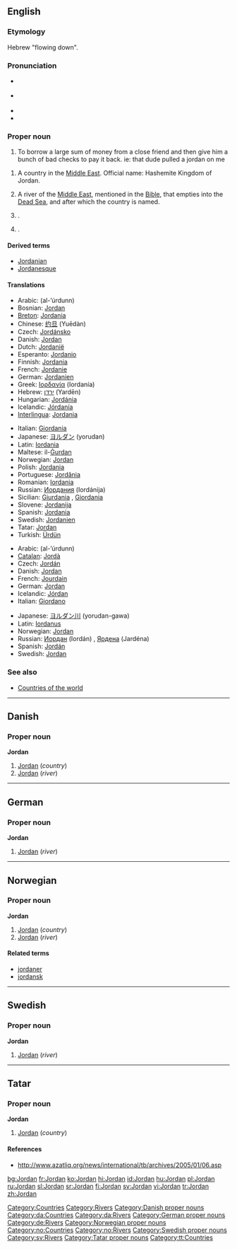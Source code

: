 ==English==
{{wikipedia}}

===Etymology===
Hebrew "flowing down".

===Pronunciation===
*{{italbrac|[[RP]]}} {{IPA|/ˈdʒɔːdən/}}
*{{italbrac|US}} {{IPA|/ˈdʒɔːrdən/}}
*{{audio|en-us-Jordan.ogg|Audio (US)}}
*{{rhymes|ɔː(r)dən}}

===Proper noun===
{{en-proper noun}}
# To borrow a large sum of money from a close friend and then give him a bunch of bad checks to pay it back.  ie: that dude pulled a jordan on me

# A country in the [[Middle East]]. Official name: Hashemite Kingdom of Jordan.
# {{rivers}} A river of the [[Middle East]], mentioned in the [[Bible]], that empties into the [[Dead Sea]], and after which the country is named.
# {{given name|male}}.
# {{given name|female}}.

====Derived terms====
* [[Jordanian]]
* [[Jordanesque]]

====Translations====
{{trans-top|country}}
*Arabic: {{ARchar|[[الأردن|الأُرْدُنّ]]}} (al-’úrdunn) {{m}}
*Bosnian: [[#Bosnian|Jordan]] {{m}}
*[[Breton]]: [[Jordania]]
*Chinese: [[约旦]] (Yuēdàn)
*Czech: [[Jordánsko]] {{n}}
*Danish: [[#Danish|Jordan]]
*Dutch: [[Jordanië]]
*Esperanto: [[Jordanio]]
*Finnish: [[Jordania]]
*French: [[Jordanie]] {{f}}
*German: [[Jordanien]] {{n}}
*Greek: [[Ιορδανία]] (Iordanía) {{f}}
*Hebrew: [[ירדן]] (Yardēn)
*Hungarian: [[Jordánia]]
*Icelandic: [[Jórdanía]] {{f}}
*[[Interlingua]]: [[Jordania]]
{{trans-mid}}
*Italian: [[Giordania]] {{f}}
*Japanese: [[ヨルダン]] (yorudan)
*Latin: [[Iordania]] {{f}}
*Maltese: il-[[Ġurdan]]
*Norwegian: [[#Norwegian|Jordan]]
*Polish: [[Jordania]] {{f}}
*Portuguese: [[Jordânia]] {{f}}
*Romanian: [[Iordania]] {{f}}
*Russian: [[Иордания]] (Iordánija) {{f}}
*Sicilian: [[Giurdania]] {{f}}, [[Giordania]] {{f}}
*Slovene: [[Jordanija]] {{f}}
*Spanish: [[Jordania]] {{f}}
*Swedish: [[Jordanien]]
*Tatar: [[Jordan#Tatar|Jordan]]
*Turkish: [[Ürdün]]
{{trans-bottom}}

{{trans-top|river}}
*Arabic: {{ARchar|[[الأردن|الأُرْدُنّ]]}} (al-’úrdunn) {{m}}
*[[Catalan]]: [[Jordà]] {{m}}
*Czech: [[Jordán]] {{m}}
*Danish: [[#Danish|Jordan]]
*French: [[Jourdain]] {{m}}
*German: [[#German|Jordan]] {{m}}
*Icelandic: [[Jórdan]] {{f}}
*Italian: [[Giordano]] {{m}}
{{trans-mid}}
*Japanese: [[ヨルダン川]] (yorudan-gawa)
*Latin: [[Iordanus]] {{m}}
*Norwegian: [[#Norwegian|Jordan]]
*Russian: [[Иордан]] (Iordán) {{m}}, [[Ярдена]] (Jardéna) {{f}}
*Spanish: [[Jordán]] {{m}}
*Swedish: [[#Swedish|Jordan]]
{{trans-bottom}}

===See also===
*[[Countries of the world]]

[[Category:Countries]]
[[Category:Rivers]]

----

==Danish==

===Proper noun===
'''Jordan'''

# [[#English|Jordan]] (''country'')
# [[#English|Jordan]] (''river'')

[[Category:Danish proper nouns]]
[[Category:da:Countries]]
[[Category:da:Rivers]]

----

==German==

===Proper noun===
'''Jordan''' {{m}}

# [[#English|Jordan]] (''river'')

[[Category:German proper nouns]]
[[Category:de:Rivers]]

----

==Norwegian==

===Proper noun===
'''Jordan'''

# [[#English|Jordan]] (''country'')
# [[#English|Jordan]] (''river'')

====Related terms====
*[[jordaner]]
*[[jordansk]]

[[Category:Norwegian proper nouns]]
[[Category:no:Countries]]
[[Category:no:Rivers]]

----

==Swedish==

===Proper noun===
'''Jordan'''

# [[#English|Jordan]] (''river'')

[[Category:Swedish proper nouns]]
[[Category:sv:Rivers]]

----

==Tatar==

===Proper noun===
'''Jordan'''

# [[#English|Jordan]] (''country'')

====References====
* http://www.azatliq.org/news/international/tb/archives/2005/01/06.asp

[[Category:Tatar proper nouns]]
[[Category:tt:Countries]]

[[bg:Jordan]]
[[fr:Jordan]]
[[ko:Jordan]]
[[hi:Jordan]]
[[id:Jordan]]
[[hu:Jordan]]
[[pl:Jordan]]
[[ru:Jordan]]
[[sl:Jordan]]
[[sr:Jordan]]
[[fi:Jordan]]
[[sv:Jordan]]
[[vi:Jordan]]
[[tr:Jordan]]
[[zh:Jordan]]